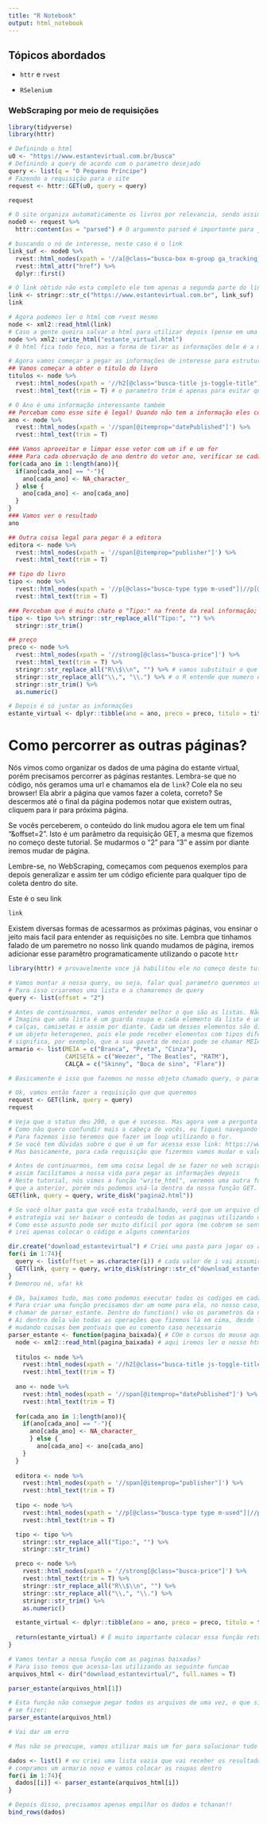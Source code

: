```yaml
---
title: "R Notebook"
output: html_notebook
---
```


## Tópicos abordados

- `httr` e `rvest`

- `RSelenium`

### WebScraping por meio de requisições

```r
library(tidyverse)
library(httr)
```

```r
# Definindo o html
u0 <- "https://www.estantevirtual.com.br/busca"
# Definindo a query de acordo com o parametro desejado
query <- list(q = "O Pequeno Príncipe")
# Fazendo a requisição para o site
request <- httr::GET(u0, query = query)

request

# O site organiza automaticamente os livros por relevancia, sendo assim vamos pegar o primeiro link
node0 <- request %>% 
  httr::content(as = "parsed") # O argumento parsed é importante para já obtermos o html parseado

# buscando o nó de interesse, neste caso é o link
link_suf <- node0 %>% 
  rvest::html_nodes(xpath = '//a[@class="busca-box m-group ga_tracking_event desktop"]') %>% 
  rvest::html_attr("href") %>% 
  dplyr::first()

# O link obtido não esta completo ele tem apenas a segunda parte do link. Vamos montá-lo
link <- stringr::str_c("https://www.estantevirtual.com.br", link_suf)
link

# Agora podemos ler o html com rvest mesmo
node <- xml2::read_html(link)
# Caso a gente queira salvar o html para utilizar depois (pense em uma situação que nós não temos internet)
node %>% xml2::write_html("estante_virtual.html")
# O html fica todo feio, mas a forma de tirar as informações dele é a mesma.

# Agora vamos começar a pegar as informações de interesse para estrutura-las em tabelas. Esse processo é chamado de parser e o que basicamente estamos fazendo é parsear um arquivo HTML
## Vamos começar a obter o titulo do livro
titulos <- node %>% 
  rvest::html_nodes(xpath = '//h2[@class="busca-title js-toggle-title"]') %>% 
  rvest::html_text(trim = T) # o parametro trim é apenas para evitar que a string venha algo como "   Pequeno Príncipe  "

# O Ano é uma informação interessante também
## Percebam como esse site é legal! Quando não tem a informação eles colocam um "-". Se não tivessemos isso, teriamos problemas
ano <- node %>% 
  rvest::html_nodes(xpath = '//span[@itemprop="datePublished"]') %>% 
  rvest::html_text(trim = T)

### Vamos aproveitar e limpar esse vetor com um if e um for
#### Para cada observação de ano dentro do vetor ano, verificar se cada elemento é igual a "-". Em caso positivo, substituir "-" por NA; caso contrario, manter como está
for(cada_ano in 1:length(ano)){
  if(ano[cada_ano] == "-"){
    ano[cada_ano] <- NA_character_
  } else {
    ano[cada_ano] <- ano[cada_ano]
  }
}
### Vamos ver o resultado
ano

## Outra coisa legal para pegar é a editora
editora <- node %>% 
  rvest::html_nodes(xpath = '//span[@itemprop="publisher"]') %>%
  rvest::html_text(trim = T)

## tipo do livro
tipo <- node %>%
  rvest::html_nodes(xpath = '//p[@class="busca-type type m-used"]|//p[@class="busca-type type m-new"]') %>% 
  rvest::html_text(trim = T)

### Percebam que é muito chato o "Tipo:" na frente da real informação; vamos remove-lo
tipo <- tipo %>% stringr::str_replace_all("Tipo:", "") %>% 
  stringr::str_trim()

## preço
preco <- node %>% 
  rvest::html_nodes(xpath = '//strong[@class="busca-price"]') %>% 
  rvest::html_text(trim = T) %>% 
  stringr::str_replace_all("R\\$\\n", "") %>% # vamos substituir o que nao queremos
  stringr::str_replace_all("\\,", "\\.") %>% # o R entende que numero é separado por pont
  stringr::str_trim() %>% 
  as.numeric()

# Depois é só juntar as informações
estante_virtual <- dplyr::tibble(ano = ano, preco = preco, titulo = titulos, tipo = tipo)
```
 
# Como percorrer as outras páginas?

Nós vimos como organizar os dados de uma página do estante virtual, porém precisamos percorrer as páginas restantes. Lembra-se que no código, nós geramos uma url e chamamos ela de `link`? Cole ela no seu browser! Ela abrir a página que vamos fazer a coleta, correto? Se descermos até o final da página podemos notar que existem outras, cliquem para ir para próxima página. 

Se vocês perceberem, o conteúdo do link mudou agora ele tem um final "&offset=2". Isto é um parâmetro da requisição GET, a mesma que fizemos no começo deste tutorial. Se mudarmos o "2" para "3" e assim por diante iremos mudar de página.

Lembre-se, no WebScraping, começamos com pequenos exemplos para depois generalizar e assim ter um código eficiente para qualquer tipo de coleta dentro do site.

Este é o seu link

```r
link
```

Existem diversas formas de acessarmos as próximas páginas, vou ensinar o jeito mais facil para entender as requisições no site. Lembra que tinhamos falado de um paremetro no nosso link quando mudamos de página, iremos adicionar esse paramêtro programaticamente utilizando o pacote `httr`

```r
library(httr) # provavelmente voce já habilitou ele no começo deste tutorial, mas por via das duvidas vamos fazer de novo

# Vamos montar a nossa query, ou seja, falar qual parametro queremos utilizar
# Para isso criaremos uma lista e a chamaremos de query
query <- list(offset = "2")

# Antes de continuarmos, vamos entender melhor o que são as listas. Não sou muito bom com exemplos, mas acho que este ajuda
# Imagina que uma lista é um guarda roupa e cada elemento da lista é uma gaveta ou armário. Ou seja, você tem a gaveta das meias,
# calças, camisetas e assim por diante. Cada um desses elementos são diferentes uns dos outros. Logo uma lista pode ser considerada 
# um objeto heterogeneo, pois ele pode receber elementos com tipos diferentes. Os elementos das listas também podem ser nomeados, o que
# significa, por exemplo, que a sua gaveta de meias pode se chamar MEIA, para fazer isso no R fazemos o seguinte
armario <- list(MEIA = c("Branca", "Preta", "Cinza"),
                CAMISETA = c("Weezer", "The Beatles", "RATM"),
                CALÇA = c("Skinny", "Boca de sino", "Flare"))

# Basicamente é isso que fazemos no nosso objeto chamado query, o parametro (offset) é o nome da lista e o valor do parametro, é o conteudo depois do =. Ficou facil de entender?

# Ok, vamos então fazer a requisição que que queremos
request <- GET(link, query = query)
request

# Veja que o status deu 200, o que é sucesso. Mas agora vem a pergunta dificil: Como saber quantas páginas navegar? 
# Como não quero confundir mais a cabeça de vocês, eu fiquei navegando até a ultima pagina e vi que ela acaba na página 74.
# Para fazemos isso teremos que fazer um loop utilizando o for.
# Se você tem dúvidas sobre o que é um for acessa esse link: https://www.datacamp.com/community/tutorials/tutorial-on-loops-in-r
# Mas basicamente, para cada requisição que fizermos vamos mudar o valor do parametro para "3", "4", "5" até chegar no "74".

# Antes de continuarmos, tem uma coisa legal de se fazer no web scraping, que é salvar as páginas que nós acessamos,pois 
# assim facilitamos a nossa vida para pegar as informações depois
# Neste tutorial, nós vimos a função "write_html", veremos uma outra função que se chama "write_disk", ela faz a mesma coisa
# que a anterior, porém nós podemos usá-la dentro da nossa função GET. Vamo ver o exemplo:
GET(link, query = query, write_disk("pagina2.html"))

# Se você olhar pasta que você esta trabalhando, verá que um arquivo chamado pagina2.html foi gerado. A nossa
# estrategia vai ser baixar o conteudo de todas as paginas utilizando um for. 
# Como esse assunto pode ser muito dificil por agora (me cobrem se sentirem duvidas. É serio, me cobrem mesmo!)
# irei apenas colocar o código e alguns comentarios

dir.create("download_estantevirtual") # Criei uma pasta para jogar os arquivos lá dentro (Executa isso só uma vez, pelo amor kk)
for(i in 1:74){
  query <- list(offset = as.character(i)) # cada valor de i vai assumir 1, 2, 3, 4 .. 74; Estamos transformando ele em uma variavel texto para entrar no parametro corretament
  GET(link, query = query, write_disk(stringr::str_c("download_estantevirtual/pagina", as.character(i), ".html"))) # O nosso link é "https://www.estantevirtual.com.br/livros/antoine-de-saint-exupery/o-pequeno-principe/3131401159?q=O+Pequeno+Príncipe", espero que você tenha um igual ou semelhante a este kk; Não preocupem agora com o que estão vendo dentro do write_disk, aprofundaremos em outros tutoriais
}
# Demorou né, ufa! kk

# Ok, baixamos tudo, mas como podemos executar todos os codigos em cada uma das paginas baixadas? Fazemos funções
# Para criar uma função precisamos dar um nome para ela, no nosso caso, como vamos organizar os dados (parsear),vou
# chamar de parser_estante. Dentro do function() vão os parametros da nossa função, que no caso é uma pagina baixada.
# Ai dentro dela vão todas as operações que fizemos lá em cima, desde ler o html, até fazer uma tabela. Basicamente copiamos e colocamos
# mudando coisas bem pontuais que eu comento caso necessario
parser_estante <- function(pagina_baixada){ # COm o cursos do mouse aqui vc executa a função para ele ficar disponivel para voce
  node <- xml2::read_html(pagina_baixada) # aqui iremos ler o nosso html baixado
  
  titulos <- node %>% 
    rvest::html_nodes(xpath = '//h2[@class="busca-title js-toggle-title"]') %>% 
    rvest::html_text(trim = T) 
  
  ano <- node %>% 
    rvest::html_nodes(xpath = '//span[@itemprop="datePublished"]') %>% 
    rvest::html_text(trim = T)
  
  for(cada_ano in 1:length(ano)){
    if(ano[cada_ano] == "-"){
      ano[cada_ano] <- NA_character_
      } else {
        ano[cada_ano] <- ano[cada_ano]
    }
  }
  
  editora <- node %>%
    rvest::html_nodes(xpath = '//span[@itemprop="publisher"]') %>%
    rvest::html_text(trim = T)
  
  tipo <- node %>%
    rvest::html_nodes(xpath = '//p[@class="busca-type type m-used"]|//p[@class="busca-type type m-new"]') %>% 
    rvest::html_text(trim = T)

  tipo <- tipo %>%
    stringr::str_replace_all("Tipo:", "") %>% 
    stringr::str_trim()

  preco <- node %>%
    rvest::html_nodes(xpath = '//strong[@class="busca-price"]') %>% 
    rvest::html_text(trim = T) %>% 
    stringr::str_replace_all("R\\$\\n", "") %>%
    stringr::str_replace_all("\\,", "\\.") %>% 
    stringr::str_trim() %>% 
    as.numeric()

  estante_virtual <- dplyr::tibble(ano = ano, preco = preco, titulo = titulos, tipo = tipo)
  
  return(estante_virtual) # É muito importante colocar essa função return, pois estamos sinalizando o que nossa função retorna, que no caso é um data frame
}

# Vamos tentar a nossa função com as paginas baixadas?
# Para isso temos que acessa-las utilizando as seguinte funcao
arquivos_html <- dir("download_estantevirtual/", full.names = T)

parser_estante(arquivos_html[1])

# Esta função não consegue pegar todos os arquivos de uma vez, o que significa que ela nao é vetorizada, como por exemplo,
# se fizer:
parser_estante(arquivos_html)

# Vai dar um erro

# Mas não se preocupe, vamos utilizar mais um for para solucionar tudo isso

dados <- list() # eu criei uma lista vazia que vai receber os resultados da função. Imagina que 
# compramos um armario novo e vamos colocar as roupas dentro
for(i in 1:74){
  dados[[i]] <- parser_estante(arquivos_html[i])
}

# Depois disso, precisamos apenas empilhar os dados e tchanan!!
bind_rows(dados)
```

